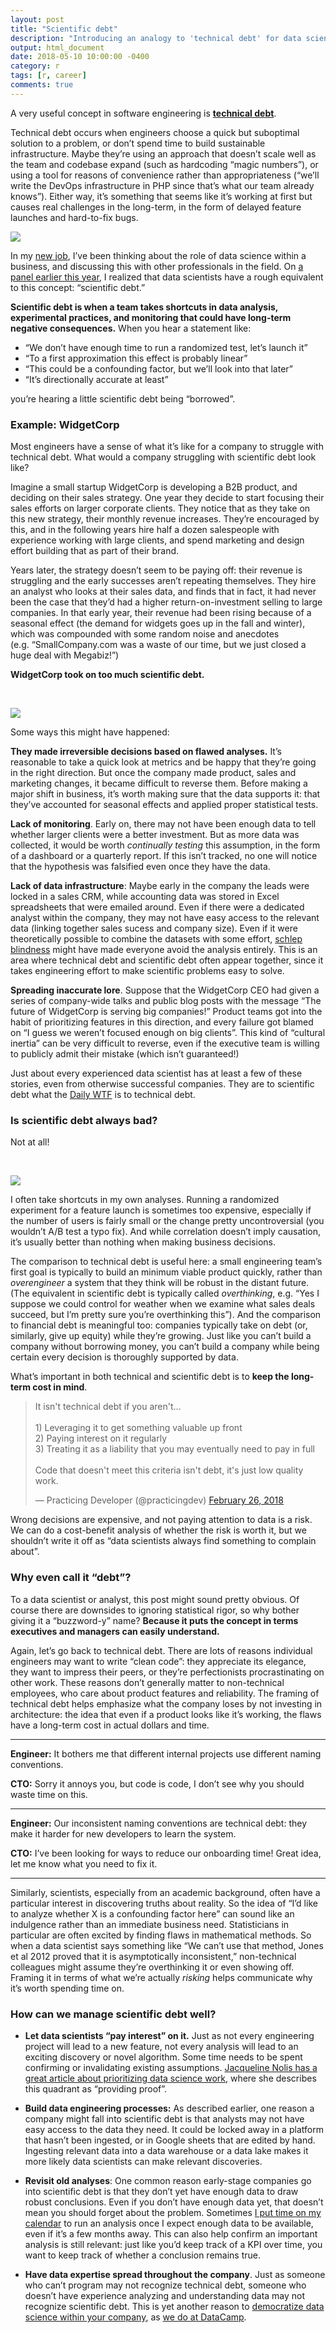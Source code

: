 ```yaml
---
layout: post
title: "Scientific debt"
description: "Introducing an analogy to 'technical debt' for data scientists."
output: html_document
date: 2018-05-10 10:00:00 -0400
category: r
tags: [r, career]
comments: true
---
```


A very useful concept in software engineering is **[technical debt](https://martinfowler.com/bliki/TechnicalDebt.html)**.

Technical debt occurs when engineers choose a quick but suboptimal solution to a problem, or don't spend time to build sustainable infrastructure. Maybe they're using an approach that doesn't scale well as the team and codebase expand (such as hardcoding "magic numbers"), or using a tool for reasons of convenience rather than appropriateness ("we'll write the DevOps infrastructure in PHP since that's what our team already knows"). Either way, it's something that seems like it's working at first but causes real challenges in the long-term, in the form of delayed feature launches and hard-to-fix bugs.

![](https://josephdpurcell.github.io/Lorax/dist/2015-madison-php/assets/What_colour_is_your_backlog.svg)

In my [new job](http://varianceexplained.org/r/joining-datacamp/), I've been thinking about the role of data science within a business, and discussing this with other professionals in the field. On [a panel earlier this year](https://twitter.com/robinson_es/status/959948446542151680), I realized that data scientists have a rough equivalent to this concept: "scientific debt."

**Scientific debt is when a team takes shortcuts in data analysis, experimental practices, and monitoring that could have long-term negative consequences.** When you hear a statement like:

* "We don't have enough time to run a randomized test, let's launch it"
* "To a first approximation this effect is probably linear"
* "This could be a confounding factor, but we'll look into that later"
* "It's directionally accurate at least"

you're hearing a little scientific debt being "borrowed".

### Example: WidgetCorp

Most engineers have a sense of what it's like for a company to struggle with technical debt. What would a company struggling with scientific debt look like?

Imagine a small startup WidgetCorp is developing a B2B product, and deciding on their sales strategy. One year they decide to start focusing their sales efforts on larger corporate clients. They notice that as they take on this new strategy, their monthly revenue increases. They're encouraged by this, and in the following years hire half a dozen salespeople with experience working with large clients, and spend marketing and design effort building that as part of their brand.

Years later, the strategy doesn't seem to be paying off: their revenue is struggling and the early successes aren't repeating themselves. They hire an analyst who looks at their sales data, and finds that in fact, it had never been the case that they'd had a higher return-on-investment selling to large companies. In that early year, their revenue had been rising because of a seasonal effect (the demand for widgets goes up in the fall and winter), which was compounded with some random noise and anecdotes (e.g. "SmallCompany.com was a waste of our time, but we just closed a huge deal with Megabiz!")

**WidgetCorp took on too much scientific debt.** 

&nbsp;

![](https://smallbiztrends.com/wp-content/uploads/2016/01/cartoon7379.png)

Some ways this might have happened:

**They made irreversible decisions based on flawed analyses.** It's reasonable to take a quick look at metrics and be happy that they're going in the right direction. But once the company made product, sales and marketing changes, it became difficult to reverse them. Before making a major shift in business, it's worth making sure that the data supports it: that they've accounted for seasonal effects and applied proper statistical tests.

**Lack of monitoring**. Early on, there may not have been enough data to tell whether larger clients were a better investment. But as more data was collected, it would be worth *continually testing* this assumption, in the form of a dashboard or a quarterly report. If this isn't tracked, no one will notice that the hypothesis was falsified even once they have the data.

**Lack of data infrastructure**: Maybe early in the company the leads were locked in a sales CRM, while accounting data was stored in Excel spreadsheets that were emailed around. Even if there were a dedicated analyst within the company, they may not have easy access to the relevant data (linking together sales sucess and company size). Even if it were theoretically possible to combine the datasets with some effort, [schlep blindness](http://www.paulgraham.com/schlep.html) might have made everyone avoid the analysis entirely. This is an area where technical debt and scientific debt often appear together, since it takes engineering effort to make scientific problems easy to solve.

**Spreading inaccurate lore**. Suppose that the WidgetCorp CEO had given a series of company-wide talks and public blog posts with the message "The future of WidgetCorp is serving big companies!" Product teams got into the habit of prioritizing features in this direction, and every failure got blamed on "I guess we weren't focused enough on big clients". This kind of "cultural inertia" can be very difficult to reverse, even if the executive team is willing to publicly admit their mistake (which isn't guaranteed!)

Just about every experienced data scientist has at least a few of these stories, even from otherwise successful companies. They are to scientific debt what the [Daily WTF](https://thedailywtf.com/) is to technical debt.

### Is scientific debt always bad?

Not at all!

&nbsp;

![](http://files.explosm.net/comics/Rob/profits.png)

I often take shortcuts in my own analyses. Running a randomized experiment for a feature launch is sometimes too expensive, especially if the number of users is fairly small or the change pretty uncontroversial (you wouldn't A/B test a typo fix). And while correlation doesn't imply causation, it's usually better than nothing when making business decisions.

The comparison to technical debt is useful here: a small engineering team's first goal is typically to build an minimum viable product quickly, rather than *overengineer* a system that they think will be robust in the distant future. (The equivalent in scientific debt is typically called *overthinking*, e.g. "Yes I suppose we could control for weather when we examine what sales deals succeed, but I'm pretty sure you're overthinking this"). And the comparison to financial debt is meaningful too: companies typically take on debt (or, similarly, give up equity) while they're growing. Just like you can't build a company without borrowing money, you can't build a company while being certain every decision is thoroughly supported by data.

What's important in both technical and scientific debt is to **keep the long-term cost in mind**.

<blockquote class="twitter-tweet" data-lang="en"><p lang="en" dir="ltr">It isn&#39;t technical debt if you aren&#39;t...<br><br>1) Leveraging it to get something valuable up front<br>2) Paying interest on it regularly<br>3) Treating it as a liability that you may eventually need to pay in full<br><br>Code that doesn&#39;t meet this criteria isn&#39;t debt, it&#39;s just low quality work.</p>&mdash; Practicing Developer (@practicingdev) <a href="https://twitter.com/practicingdev/status/968175299581108224?ref_src=twsrc%5Etfw">February 26, 2018</a></blockquote>
<script async src="https://platform.twitter.com/widgets.js" charset="utf-8"></script>

Wrong decisions are expensive, and not paying attention to data is a risk. We can do a cost-benefit analysis of whether the risk is worth it, but we shouldn't write it off as "data scientists always find something to complain about".

### Why even call it "debt"?

To a data scientist or analyst, this post might sound pretty obvious. Of course there are downsides to ignoring statistical rigor, so why bother giving it a "buzzword-y" name? **Because it puts the concept in terms executives and managers can easily understand.**

Again, let's go back to technical debt. There are lots of reasons individual engineers may want to write "clean code": they appreciate its elegance, they want to impress their peers, or they're perfectionists procrastinating on other work. These reasons don't generally matter to non-technical employees, who care about product features and reliability. The framing of technical debt helps emphasize what the company loses by not investing in architecture: the idea that even if a product looks like it's working, the flaws have a long-term cost in actual dollars and time.

-----

**Engineer:** It bothers me that different internal projects use different naming conventions.

**CTO:** Sorry it annoys you, but code is code, I don't see why you should waste time on this.

-----

**Engineer:** Our inconsistent naming conventions are technical debt: they make it harder for new developers to learn the system.

**CTO:** I've been looking for ways to reduce our onboarding time! Great idea, let me know what you need to fix it.

-----

Similarly, scientists, especially from an academic background, often have a particular interest in discovering truths about reality. So the idea of "I'd like to analyze whether X is a confounding factor here" can sound like an indulgence rather than an immediate business need. Statisticians in particular are often excited by finding flaws in mathematical methods. So when a data scientist says something like "We can't use that method, Jones et al 2012 proved that it is asymptotically inconsistent," non-technical colleagues might assume they're overthinking it or even showing off. Framing it in terms of what we're actually *risking* helps communicate why it's worth spending time on.

### How can we manage scientific debt well?

* **Let data scientists "pay interest" on it.** Just as not every engineering project will lead to a new feature, not every analysis will lead to an exciting discovery or novel algorithm. Some time needs to be spent confirming or invalidating existing assumptions. [Jacqueline Nolis has a great article about prioritizing data science work](https://towardsdatascience.com/prioritizing-data-science-work-936b3765fd45), where she describes this quadrant as "providing proof".

* **Build data engineering processes:** As described earlier, one reason a company might fall into scientific debt is that analysts may not have easy access to the data they need. It could be locked away in a platform that hasn't been ingested, or in Google sheets that are edited by hand. Ingesting relevant data into a data warehouse or a data lake makes it more likely data scientists can make relevant discoveries.

* **Revisit old analyses**: One common reason early-stage companies go into scientific debt is that they don't yet have enough data to draw robust conclusions. Even if you don't have enough data yet, that doesn't mean you should forget about the problem. Sometimes [I put time on my calendar](https://medium.com/the-mission/why-calendars-are-more-effective-than-to-do-lists-9bc6ce3bee50) to run an analysis once I expect enough data to be available, even if it's a few months away. This can also help confirm an important analysis is still relevant: just like you'd keep track of a KPI over time, you want to keep track of whether a conclusion remains true.

* **Have data expertise spread throughout the company**. Just as someone who can't program may not recognize technical debt, someone who doesn't have experience analyzing and understanding data may not recognize scientific debt. This is yet another reason to [democratize data science within your company](https://register.gotowebinar.com/register/5951553477110700289?source=blog), as [we do at DataCamp](http://varianceexplained.org/r/joining-datacamp/).